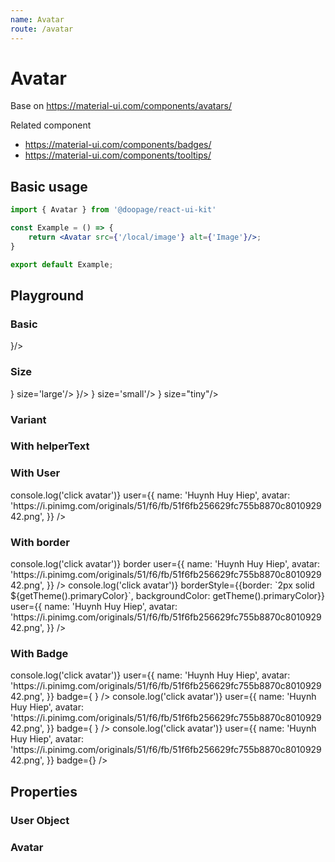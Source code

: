 ```yaml
---
name: Avatar
route: /avatar
---
```




# Avatar
Base on https://material-ui.com/components/avatars/

Related component
- https://material-ui.com/components/badges/
- https://material-ui.com/components/tooltips/

## Basic usage

```jsx
import { Avatar } from '@doopage/react-ui-kit'

const Example = () => {
    return <Avatar src={'/local/image'} alt={'Image'}/>;
}

export default Example;
```

## Playground

### Basic
<Playground>
    <Space>
        <Avatar src={doopageLogo} alt={'Logo'}/>
        <Avatar src={'/error_src.img'} alt={'Logo'}/>
        <Avatar icon={<AdbIcon/>}/>
        <Avatar alt={'Logo'}/>
        <Avatar/>
    </Space>
</Playground>

### Size
<Playground>
    <Space spaceHeight={8}>
        <Space>
            <Avatar src={doopageLogo} size='large'/>
            <Avatar src={doopageLogo} alt={'Logo'}/>
            <Avatar src={doopageLogo} size='small'/>
            <Avatar src={doopageLogo} size="tiny"/>
        </Space>
        <Space>
            <Avatar icon={<AdbIcon/>} size='large'/>
            <Avatar icon={<AdbIcon/>}/>
            <Avatar icon={<AdbIcon/>} size='small'/>
            <Avatar icon={<AdbIcon/>} size="tiny"/>
        </Space>
        <Space>
            <Avatar alt={'Logo'} size='large'/>
            <Avatar alt={'Logo'}/>
            <Avatar alt={'Logo'} size='small'/>
            <Avatar alt={'Logo'} size="tiny"/>
        </Space>
    </Space>
</Playground>

### Variant
<Playground>
    <Space>
        <Avatar variant='square'/>
        <Avatar variant='rounded'/>
        <Avatar variant='circular'/>
    </Space>
</Playground>

### With helperText
<Playground>
    <Space>
        <Avatar helperText={'this is helperText'} color='blue'/>
    </Space>
</Playground>

### With User
<Playground>
    <Avatar
        onClick={() => console.log('click avatar')}
        user={{
            name: 'Huynh Huy Hiep',
            avatar: 'https://i.pinimg.com/originals/51/f6/fb/51f6fb256629fc755b8870c801092942.png',
        }}
    />
</Playground>

### With border
<Playground>
    <Space>
        <Avatar
            onClick={() => console.log('click avatar')}
            border
            user={{
                name: 'Huynh Huy Hiep',
                avatar: 'https://i.pinimg.com/originals/51/f6/fb/51f6fb256629fc755b8870c801092942.png',
            }}
        />
        <Avatar
            onClick={() => console.log('click avatar')}
            borderStyle={{border: `2px solid ${getTheme().primaryColor}`, backgroundColor: getTheme().primaryColor}}
            user={{
                name: 'Huynh Huy Hiep',
                avatar: 'https://i.pinimg.com/originals/51/f6/fb/51f6fb256629fc755b8870c801092942.png',
            }}
        />
    </Space>
</Playground>

### With Badge
<Playground>
    <Space spaceWidth={15}>
        <Avatar
            onClick={() => console.log('click avatar')}
            user={{
                name: 'Huynh Huy Hiep',
                avatar: 'https://i.pinimg.com/originals/51/f6/fb/51f6fb256629fc755b8870c801092942.png',
            }}
            badge={
                <Avatar
                    border
                    size={"small"}
                    user={{
                        name: 'Supporter',
                        avatar: 'https://cdn1.iconfinder.com/data/icons/avatar-97/32/avatar-02-512.png',
                    }}
                />
            }
        />
        <Avatar
            size={50}
            onClick={() => console.log('click avatar')}
            user={{
                name: 'Huynh Huy Hiep',
                avatar: 'https://i.pinimg.com/originals/51/f6/fb/51f6fb256629fc755b8870c801092942.png',
            }}
            badge={
                <Avatar
                    border
                    size={"small"}
                    user={{
                        name: 'Supporter',
                        avatar: 'https://cdn1.iconfinder.com/data/icons/avatar-97/32/avatar-02-512.png',
                    }}
                />
            }
        />
        <Avatar
            onClick={() => console.log('click avatar')}
            user={{
                name: 'Huynh Huy Hiep',
                avatar: 'https://i.pinimg.com/originals/51/f6/fb/51f6fb256629fc755b8870c801092942.png',
            }}
            badge={<Box width={10} height={10} bgcolor={getTheme().successColor} borderRadius={5}/>}
        />
    </Space>
</Playground>

## Properties

### User Object
<Props of={UProps}/>

### Avatar
<Props of={Avatar}/>


